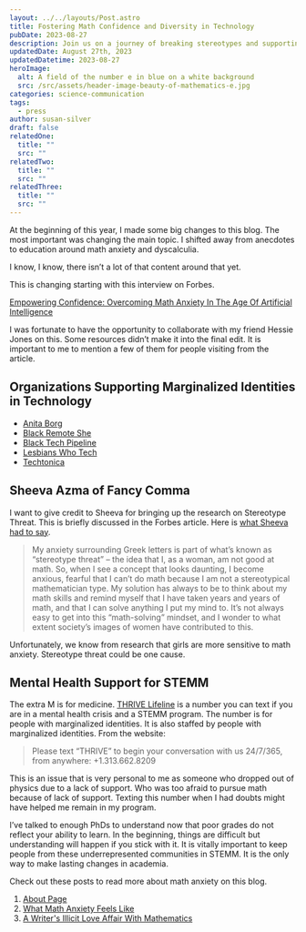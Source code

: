 ```yaml
---
layout: ../../layouts/Post.astro
title: Fostering Math Confidence and Diversity in Technology
pubDate: 2023-08-27
description: Join us on a journey of breaking stereotypes and supporting inclusivity in Technology,
updatedDate: August 27th, 2023
updatedDatetime: 2023-08-27
heroImage:
  alt: A field of the number e in blue on a white background
  src: /src/assets/header-image-beauty-of-mathematics-e.jpg
categories: science-communication
tags:
  - press
author: susan-silver
draft: false
relatedOne:
  title: ""
  src: ""
relatedTwo:
  title: ""
  src: ""
relatedThree:
  title: ""
  src: ""
---
```



At the beginning of this year, I made some big changes to this blog. The most important was changing the main topic.
 I shifted away from anecdotes to education around math anxiety and dyscalculia. 

I know, I know, there isn’t a lot of that content around that yet. 

This is changing starting with this interview on Forbes.

[Empowering Confidence: Overcoming Math Anxiety In The Age Of Artificial Intelligence](https://www.forbes.com/sites/hessiejones/2023/08/25/empowering-confidence-overcoming-math-anxiety-in-the-age-of-artificial-intelligence/?sh=57a3ccd67e2c)

I was fortunate to have the opportunity to collaborate with my friend Hessie Jones on this. Some resources didn’t make it into the final 
edit. It is important to me to mention a few of them for people visiting from the article.

<a name="OrganizationsSupportingMarginalizedIdentitiesinTechnology"></a>
## Organizations Supporting Marginalized Identities in Technology 



* [Anita Borg](https://anitab.org/) 
* [Black Remote She](https://www.blackremoteshe.com/)
* [Black Tech Pipeline](https://blacktechpipeline.com/)
* [Lesbians Who Tech](https://lesbianswhotech.org/pridesummit2023/)
* [Techtonica](https://techtonica.org/)

<a name="SheevaAzmaofFancyComma"></a>
## Sheeva Azma of Fancy Comma

I want to give credit to Sheeva for bringing up the research on Stereotype Threat. This is briefly discussed in the Forbes article. 
Here is [what Sheeva had to say](https://fancycomma.com/2023/07/08/breaking-stereotypes-in-stem-education/). 

>My anxiety surrounding Greek letters is part of what’s known as “stereotype threat” – the idea that I, as a woman, am not good at math. 
So, when I see a concept that looks daunting, I become anxious, fearful that I can’t do math because I am not a stereotypical mathematician 
type. My solution has always to be to think about my math skills and remind myself that I have taken years and years of math, and that I can
 solve anything I put my mind to. It’s not always easy to get into this “math-solving” mindset, and I wonder to what extent society’s images of
  women have contributed to this.

Unfortunately, we know from research that girls are more sensitive to math anxiety. Stereotype threat could be one cause.

<a name="MentalHealthSupportforSTEMM"></a>
## Mental Health Support for STEMM

The extra M is for medicine. [THRIVE Lifeline](https://thrivelifeline.org/) is a number you can text if you are in a mental health crisis 
and a STEMM program.  The number is for people with marginalized identities. It is also staffed by people with marginalized identities. From the 
website:

>Please text “THRIVE” to begin your conversation with us 24/7/365, from anywhere: +1.313.662.8209

This is an issue that is very personal to me as someone who dropped out of physics due to a lack of support. Who was too afraid to pursue 
math because of lack of support. Texting this number when I had doubts might have helped me remain in my program. 

I’ve talked to enough PhDs to understand now that poor grades do not reflect your ability to learn. In the beginning, things are difficult
 but understanding will happen if you stick with it. It is vitally important to keep people from these underrepresented communities in STEMM.
  It is the only way to make lasting changes in academia. 

Check out these posts to read more about math anxiety on this blog.

1. [About Page](/about)
2. [What Math Anxiety Feels Like](/what-math-anxiety-feels-like)
3. [A Writer's Illicit Love Affair With Mathematics](/a-writers-illicit-love-affair-with-mathematics)

